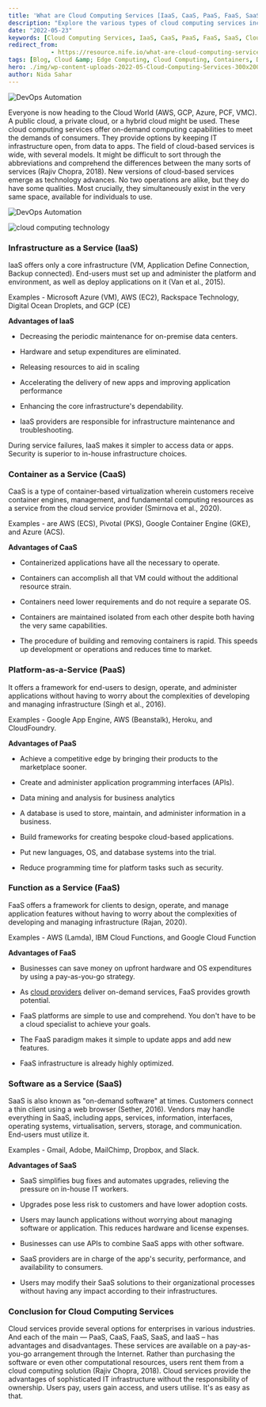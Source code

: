 ```yaml
---
title: 'What are Cloud Computing Services [IaaS, CaaS, PaaS, FaaS, SaaS]'
description: "Explore the various types of cloud computing services including IaaS, CaaS, PaaS, FaaS, and SaaS. Understand their advantages, examples, and how they contribute to the cloud computing ecosystem."
date: "2022-05-23"
keywords: [Cloud Computing Services, IaaS, CaaS, PaaS, FaaS, SaaS, Cloud Solutions]
redirect_from: 
            - https://resource.nife.io/what-are-cloud-computing-servicesiaas-caas-paas-faas-saas/
tags: [Blog, Cloud &amp; Edge Computing, Cloud Computing, Containers, DevOps, Edge Computing, Edge Computing, Hybrid Cloud Solutions, Nife]
hero: ./img/wp-content-uploads-2022-05-Cloud-Computing-Services-300x200.jpg
author: Nida Sahar
---
```



![DevOps Automation](https://raw.githubusercontent.com/nifetency/nife-blog-content/main/blog/img/Cloud-Computing-Services.jpg)
<br/>


 

Everyone is now heading to the Cloud World (AWS, GCP, Azure, PCF, VMC). A public cloud, a private cloud, or a hybrid cloud might be used. These cloud computing services offer on-demand computing capabilities to meet the demands of consumers. They provide options by keeping IT infrastructure open, from data to apps. The field of cloud-based services is wide, with several models. It might be difficult to sort through the abbreviations and comprehend the differences between the many sorts of services (Rajiv Chopra, 2018). New versions of cloud-based services emerge as technology advances. No two operations are alike, but they do have some qualities. Most crucially, they simultaneously exist in the very same space, available for individuals to use.


![DevOps Automation](https://raw.githubusercontent.com/nifetency/nife-blog-content/main/blog/img/cloud-computing-solutions-1.jpg)
<br/>


 



![cloud computing technology](https://raw.githubusercontent.com/nifetency/nife-blog-content/main/blog/img/cloud-computing-technology.jpg)
<br/>


 

### **Infrastructure as a Service (IaaS)**

IaaS offers only a core infrastructure (VM, Application Define Connection, Backup connected). End-users must set up and administer the platform and environment, as well as deploy applications on it (Van et al., 2015).

Examples - Microsoft Azure (VM), AWS (EC2), Rackspace Technology, Digital Ocean Droplets, and GCP (CE)

**Advantages of IaaS**



- Decreasing the periodic maintenance for on-premise data centers.



- Hardware and setup expenditures are eliminated.



- Releasing resources to aid in scaling



- Accelerating the delivery of new apps and improving application performance



- Enhancing the core infrastructure's dependability.



- IaaS providers are responsible for infrastructure maintenance and troubleshooting.

During service failures, IaaS makes it simpler to access data or apps. Security is superior to in-house infrastructure choices.

### Container as a Service (CaaS)

CaaS is a type of container-based virtualization wherein customers receive container engines, management, and fundamental computing resources as a service from the cloud service provider (Smirnova et al., 2020).

Examples - are AWS (ECS), Pivotal (PKS), Google Container Engine (GKE), and Azure (ACS).

**Advantages of CaaS**

- Containerized applications have all the necessary to operate.

- Containers can accomplish all that VM could without the additional resource strain.

- Containers need lower requirements and do not require a separate OS.

- Containers are maintained isolated from each other despite both having the very same capabilities.

- The procedure of building and removing containers is rapid. This speeds up development or operations and reduces time to market.

### Platform-as-a-Service (PaaS)

It offers a framework for end-users to design, operate, and administer applications without having to worry about the complexities of developing and managing infrastructure (Singh et al., 2016).

Examples - Google App Engine, AWS (Beanstalk), Heroku, and CloudFoundry.

**Advantages of PaaS**

- Achieve a competitive edge by bringing their products to the marketplace sooner.

- Create and administer application programming interfaces (APIs).

- Data mining and analysis for business analytics

- A database is used to store, maintain, and administer information in a business.

- Build frameworks for creating bespoke cloud-based applications.

- Put new languages, OS, and database systems into the trial.

- Reduce programming time for platform tasks such as security.

### Function as a Service (FaaS)

FaaS offers a framework for clients to design, operate, and manage application features without having to worry about the complexities of developing and managing infrastructure (Rajan, 2020).

Examples - AWS (Lamda), IBM Cloud Functions, and Google Cloud Function

**Advantages of FaaS**

- Businesses can save money on upfront hardware and OS expenditures by using a pay-as-you-go strategy.

- As [cloud providers](/blog/what-to-look-out-for-when-evaluating-potential-cloud-providers/) deliver on-demand services, FaaS provides growth potential.

- FaaS platforms are simple to use and comprehend. You don't have to be a cloud specialist to achieve your goals.

- The FaaS paradigm makes it simple to update apps and add new features.

- FaaS infrastructure is already highly optimized.

### Software as a Service (SaaS)

SaaS is also known as "on-demand software" at times. Customers connect a thin client using a web browser (Sether, 2016). Vendors may handle everything in SaaS, including apps, services, information, interfaces, operating systems, virtualisation, servers, storage, and communication. End-users must utilize it.

Examples - Gmail, Adobe, MailChimp, Dropbox, and Slack.

**Advantages of SaaS**

- SaaS simplifies bug fixes and automates upgrades, relieving the pressure on in-house IT workers.

- Upgrades pose less risk to customers and have lower adoption costs.

- Users may launch applications without worrying about managing software or application. This reduces hardware and license expenses.

- Businesses can use APIs to combine SaaS apps with other software.

- SaaS providers are in charge of the app's security, performance, and availability to consumers.

- Users may modify their SaaS solutions to their organizational processes without having any impact according to their infrastructures.

### Conclusion for Cloud Computing Services

Cloud services provide several options for enterprises in various industries. And each of the main — PaaS, CaaS, FaaS, SaaS, and IaaS – has advantages and disadvantages. These services are available on a pay-as-you-go arrangement through the Internet. Rather than purchasing the software or even other computational resources, users rent them from a cloud computing solution (Rajiv Chopra, 2018). Cloud services provide the advantages of sophisticated IT infrastructure without the responsibility of ownership. Users pay, users gain access, and users utilise. It's as easy as that.


